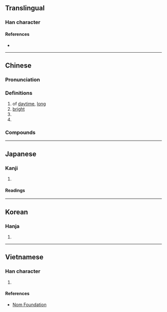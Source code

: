 {{also|暢|㫤}}
{{character info/new}}
==Translingual==

===Han character===
{{Han char|rn=72|rad=日|as=05|sn=9|four=36230|canj=IEA|ids=⿺永日}}

====References====
* {{Han ref|kx=0494.080|dkj=13867|dj=0858.140|hdz=21503.130|uh=6636|ud=26166|bh=CEEB|bd=52971}}

----

==Chinese==
{{zh-forms|alt=㫤}}

===Pronunciation===
{{zh-pron
|m=chǎng
|c=cong2
|mn=qz,xm:chhióng/zz:chhiáng
|mc=y
|oc=y
|ma=
|cat=
}}

===Definitions===
{{zh-hanzi}}

# of [[daytime]], [[long]] <!-- 《玉篇·日部》：昶，明久。-->
# [[bright]]
# {{zh-alt-form|暢|tr=-}} <!-- 《七略·雅暢第十七》曰：琴道曰：堯暢逸。又曰：達則兼善天下，無不通暢，故謂之暢。昶與暢同。-->
# {{surname|lang=zh}}

===Compounds===
{{zh-der|雅昶:smooth and elegant}}

----

==Japanese==

===Kanji===
{{ja-kanji|grade=|rs=日05}}

# {{defn|lang=ja|sort=日05}}

====Readings====
{{ja-readings
|goon=ちょう<ちやう
|kanon=ちょう<ちやう
|kun=なが-い, とお-る, のび-る
|nanori=あきら}}

----

==Korean==

===Hanja===
{{ko-hanja|hangeul=창|eumhun=|rv=chang|mr=ch'ang|y=chang}}

# {{defn|lang=ko|sort=日05}}

----

==Vietnamese==

===Han character===
{{vi-readings|rs=日05|hanviet=sưởng}}

# {{defn|lang=vi|sort=日05}}

====References====
* [http://nomfoundation.org/common/nom_details.php?codepoint=6636 Nom Foundation]
